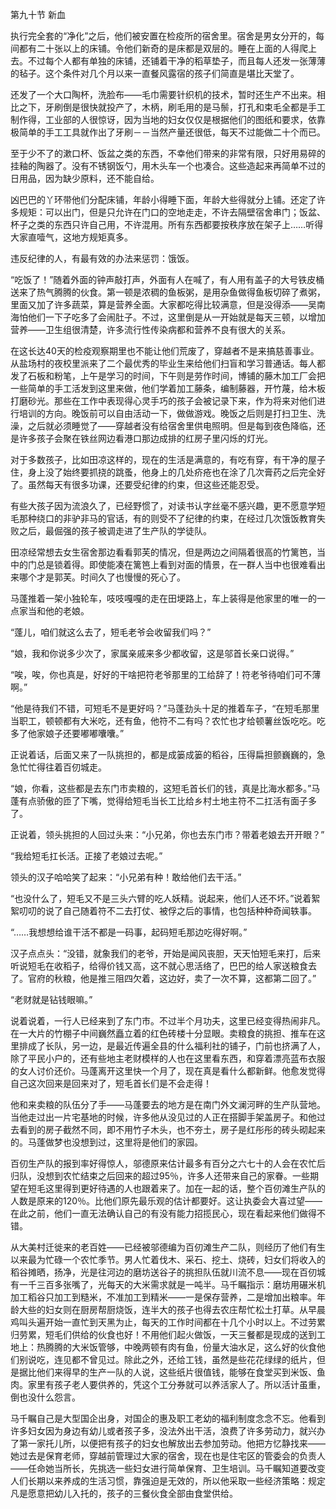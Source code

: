 

第九十节 新血

执行完全套的“净化”之后，他们被安置在检疫所的宿舍里。宿舍是男女分开的，每间都有二十张以上的床铺。令他们新奇的是床都是双层的。睡在上面的人得爬上去。不过每个人都有单独的床铺，还铺着干净的稻草垫子，而且每人还发一张薄薄的毡子。这个条件对几个月以来一直餐风露宿的孩子们简直是堪比天堂了。

还发了一个大口陶杯，洗脸布――毛巾需要针织机的技术，暂时还生产不出来。相比之下，牙刷倒是很快就投产了，木柄，刷毛用的是马鬃，打孔和束毛全都是手工制作得，工业部的人很惊讶，因为当地的妇女仅仅是根据他们的图纸和要求，依靠极简单的手工工具就作出了牙刷－－当然产量还很低，每天不过能做二十个而已。

至于少不了的漱口杯、饭盆之类的东西，不幸他们带来的非常有限，只好用易碎的挂釉的陶器了。没有不锈钢饭勺，用木头车一个也凑合。这些造起来再简单不过的日用品，因为缺少原料，还不能自给。

凶巴巴的丫环带他们分配床铺，年龄小得睡下面，年龄大些得就分上铺。还定了许多规矩：可以出门，但是只允许在门口的空地走走，不许去隔壁宿舍串门；饭盆、杯子之类的东西只许自己用，不许混用。所有东西都要按秩序放在架子上……听得大家直噎气，这地方规矩真多。

违反纪律的人，有最有效的办法来惩罚：饿饭。

“吃饭了！”随着外面的钟声敲打声，外面有人在喊了，有人用有盖子的大号铁皮桶送来了热气腾腾的伙食。第一顿是浓稠的鱼板粥，是用杂鱼做得鱼板切碎了煮粥，里面又加了许多蔬菜，算是营养全面。大家都吃得比较满意，但是没得添――吴南海怕他们一下子吃多了会闹肚子。不过，这里倒是从一开始就是每天三顿，以增加营养――卫生组很清楚，许多流行性传染病都和营养不良有很大的关系。

在这长达40天的检疫观察期里也不能让他们荒废了，穿越者不是来搞慈善事业。从盐场村的夜校里派来了二个最优秀的毕业生来给他们扫盲和学习普通话。每人都发了石板和粉笔，上午是学习的时间，下午则是劳作时间，博铺的藤木加工厂会把一些简单的手工活发到这里来做，他们学着加工藤条，编制藤器，开竹蔑，给木板打磨砂光。那些在工作中表现得心灵手巧的孩子会被记录下来，作为将来对他们进行培训的方向。晚饭前可以自由活动一下，做做游戏。晚饭之后则是打扫卫生、洗澡，之后就必须睡觉了――穿越者没有给宿舍里供电照明。但是每到夜色降临，还是许多孩子会聚在铁丝网边看港口那边成排的红房子里闪烁的灯光。

对于多数孩子，比如田凉这样的，现在的生活是满意的，有吃有穿，有干净的屋子住，身上没了始终要抓挠的跳蚤，他身上的几处疥疮也在涂了几次膏药之后完全好了。虽然每天有很多功课，还要受纪律的约束，但这些还能忍受。

有些大孩子因为流浪久了，已经野惯了，对读书认字丝毫不感兴趣，更不愿意学短毛那种绕口的非驴非马的官话，有的则受不了纪律的约束，在经过几次饿饭教育失败之后，最倔强的孩子被调走进了生产队的学徒队。

田凉经常想去女生宿舍那边看看郭芙的情况，但是两边之间隔着很高的竹篱笆，当中的门总是锁着得。即使能凑在篱笆上看到对面的情景，在一群人当中也很难看出来哪个才是郭芙。时间久了也慢慢的死心了。

马蓬推着一架小独轮车，吱吱嘎嘎的走在田埂路上，车上装得是他家里的唯一的一点家当和他的老娘。

“蓬儿，咱们就这么去了，短毛老爷会收留我们吗？”

“娘，我和你说多少次了，家属亲戚来多少都收留，这是邬首长亲口说得。”

“唉，唉，你也真是，好好的干啥把符老爷那里的工给辞了！符老爷待咱们可不薄啊。”

“他是待我们不错，可短毛不是更好吗？”马蓬劲头十足的推着车子，“在短毛那里当职工，顿顿都有大米吃，还有鱼，他符不二有吗？农忙也才给顿薯丝饭吃吃。吃多了他家娘子还要嘟嘟囔囔。”

正说着话，后面又来了一队挑担的，都是成篓成篓的稻谷，压得扁担颤巍巍的，急急忙忙得往着百仞城走。

“娘，你看，这些都是去东门市卖粮的，这短毛首长们的钱，真是比海水都多。”马蓬有点骄傲的匝了下嘴，觉得给短毛当长工比给乡村土地主符不二扛活有面子多了。

正说着，领头挑担的人回过头来：“小兄弟，你也去东门市？带着老娘去开开眼？”

“我给短毛扛长活。正接了老娘过去呢。”

领头的汉子哈哈笑了起来：“小兄弟有种！敢给他们去干活。”

“也没什么了，短毛又不是三头六臂的吃人妖精。说起来，他们人还不坏。”说着絮絮叨叨的说了自己随着符不二去打仗、被俘之后的事情，也包括种种奇闻轶事。

“……我想想给谁干活不都是一码事，起码短毛那边吃得好啊。”

汉子点点头：“没错，就象我们的老爷，开始是闻风丧胆，天天怕短毛来打，后来听说短毛在收稻子，给得价钱又高，这不就心思活络了，巴巴的给人家送粮食去了。官府的秋粮，他是推三阻四欠着，这边好，卖了一次不算，这都第二回了。”

“老财就是钻钱眼嘛。”

说着说着，一行人已经来到了东门市。不过半个月功夫，这里已经变得热闹非凡。在一大片的竹棚子中间巍然矗立着的红色砖楼十分显眼。卖粮食的挑担、推车在这里排成了长队，另一边，是最近传遍全县的什么福利社的铺子，门前也挤满了人，除了平民小户的，还有些地主老财模样的人也在这里看东西，和穿着漂亮蓝布衣服的女人讨价还价。马蓬离开这里快一个月了，现在真是看什么都新鲜。他愈发觉得自己这次回来是回来对了，短毛首长们是不会走得！

他和来卖粮的队伍分了手――马蓬要去的地方是在南门外文澜河畔的生产队营地。当他走过出一片宅基地的时候，许多他从没见过的人正在搭脚手架盖房子。和他过去看到的房子截然不同，即不用竹子木头，也不夯土，房子是红彤彤的砖头砌起来的。马蓬做梦也没想到过，这里将是他们的家园。

百仞生产队的报到率好得惊人，邬德原来估计最多有百分之六七十的人会在农忙后归队，没想到农忙结束之后回来的超过95％，许多人还带来自己的家眷。一些期望在短毛这里得到更好待遇的人也跟着来了。加在一起的话，整个百仞滩生产队的人数是原来的120％。比他们原先最乐观的估计都要好。这让执委会大喜过望――在此之前，他们一直无法确认自己的有没有能力招揽民心，现在看起来他们做得不错。

从大美村迁徙来的老百姓――已经被邬德编为百仞滩生产二队，则经历了他们有生以来最为忙碌一个农忙季节。男人忙着伐木、采石、挖土、烧砖，妇女们将收入的稻谷摊晒，扬净，光是往河边的磨坊送谷子的挑担队伍就川流不息――现在百仞城有一千三百多张嘴了，光每天的大米需求就是一吨半。马千瞩指示：磨坊用碾米机加工稻谷只加工到糙米，不准加工到精米――一是保存营养，二是增加出粮率。年龄大些的妇女则在厨房帮厨烧饭，连半大的孩子也得去农庄帮忙松土打草。从早晨鸡叫头遍开始一直忙到天黑为止，每天的工作时间都在十几个小时以上。不过劳累归劳累，短毛们供给的伙食也好！不用他们起火做饭，一天三餐都是现成的送到工地上：热腾腾的大米饭管够，中晚两顿有肉有鱼，份量大油水足，这么好的伙食他们别说吃，连见都不曾见过。除此之外，还给工钱，虽然是些花花绿绿的纸片，但是据比他们来得早的生产一队的人说，这些纸片很值钱，能够在食堂买到米饭、鱼肉。家里有孩子老人要供养的，凭这个工分券就可以养活家人了。所以活计虽重，倒也没什么怨言。

马千瞩自己是大型国企出身，对国企的惠及职工老幼的福利制度念念不忘。他看到许多妇女因为身边有幼儿或者孩子多，没法外出干活，浪费了许多劳动力，就兴办了第一家托儿所，以便把有孩子的妇女也解放出去参加劳动。他把方忆静找来――她过去是保育老师，穿越前管理过大家的宿舍，现在也是住宅区的管委会的负责人――任命她当所长，先挑选一些妇女进行简单保育、卫生培训。马千瞩知道要改变人们长期以来养成的生活习惯，靠强迫是无效的，所以他采取一些经济策略：规定凡是愿意把幼儿入托的，孩子的三餐伙食全部由食堂供给。

